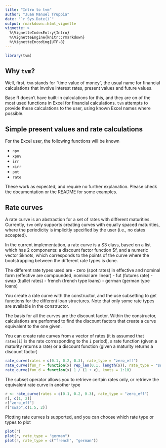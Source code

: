 ---
title: "Intro to tvm"
author: "Juan Manuel Truppia"
date: "`r Sys.Date()`"
output: rmarkdown::html_vignette
vignette: >
  %\VignetteIndexEntry{Intro}
  %\VignetteEngine{knitr::rmarkdown}
  %\VignetteEncoding{UTF-8}
---

```{r, include=FALSE}
library(tvm)
```

## Why `tvm`?

Well, first, `tvm` stands for "time value of money", the usual name for financial calculations that involve interest rates, present values and future values.

Base R doesn't have built-in calculations for this, and they are on of the most used functions in Excel for financial calculations. `tvm` attempts to provide these calculations to the user, using known Excel names where possible.

## Simple present values and rate calculations

For the Excel user, the following functions will be known

* `npv`
* `xpnv`
* `irr`
* `xirr`
* `pmt`
* `rate`

These work as expected, and require no further explanation. Please check the documentation or the README for some examples.

## Rate curves

A rate curve is an abstraction for a set of rates with different maturities. Currently, `tvm` only supports creating curves with equally spaced maturities, where the periodicity is implicitly specified by the user (i.e., no dates accepted).

In the current implementation, a rate curve is a S3 class, based on a list which has 2 components: a discount factor function $f, and a numeric vector $knots, which corresponds to the points of the curve where the bootstrapping between the different rate types is done.

The different rate types used are
- zero (spot rates) in effective and nominal form (effective are compounded, nominal are linear)
- fut (futures rate)
- swap (bullet rates)
- french (french type loans)
- german (german type loans)

You create a rate curve with the constructor, and the use subsetting to get functions for the different loan structures. Note that only some rate types are available in the constructor.

The basis for all the curves are the discount factor. Within the constructor, calculations are performed to find the discount factors that create a curve equivalent to the one given.

You can create rate curves from a vector of rates (it is assumed that `rates[i]` is the rate corresponding to the `i` period), a rate function (given a maturity returns a rate) or a discount function (given a maturity returns a discount factor)

```{r}
rate_curve(rates = c(0.1, 0.2, 0.3), rate_type = "zero_eff")
rate_curve(fun_r = function(x) rep_len(0.1, length(x)), rate_type = "swap", knots = 1:10)
rate_curve(fun_d = function(x) 1 / (1 + x), knots = 1:10)
```

The subset operator allows you to retrieve certain rates only, or retrieve the equivalent rate curve in another type

```{r}
r <- rate_curve(rates = c(0.1, 0.2, 0.3), rate_type = "zero_eff")
r[, c(1, 2)]
r["zero_eff"]
r["swap",c(1.5, 2)]
```

Plotting rate curves is supported, and you can choose which rate type or types to plot

```{r}
plot(r)
plot(r, rate_type = "german")
plot(r, rate_type = c("french", "german"))
```
